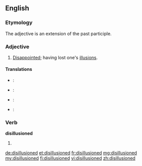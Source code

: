 ==English==

===Etymology===
The adjective is an extension of the past participle.

===Adjective===
{{en-adj}}

# [[disappointed|Disappointed]]; having lost one's [[illusion]]s.

====Translations====
{{trans-top|Having lost one's illusions; disappointed}}
* {{ttbc|cs}}: {{t-|cs|rozčarovaný}}
* {{ttbc|eo}}: {{t-|eo|seniluziigata|xs=Esperanto}}
{{trans-mid}}
* {{ttbc|pt}}: {{t+|pt|desiludido}}
* {{ttbc|es}}: {{t|es|desilusionado}}
{{trans-bottom}}

===Verb===
'''disillusioned'''

# {{past of|disillusion}}

[[de:disillusioned]]
[[et:disillusioned]]
[[fr:disillusioned]]
[[mg:disillusioned]]
[[my:disillusioned]]
[[fi:disillusioned]]
[[vi:disillusioned]]
[[zh:disillusioned]]